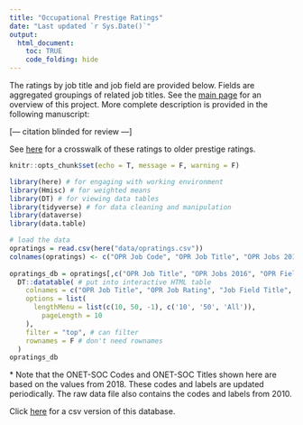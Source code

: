 ```yaml
---
title: "Occupational Prestige Ratings"
date: "Last updated `r Sys.Date()`"
output: 
  html_document:
    toc: TRUE
    code_folding: hide
---
```


The ratings by job title and job field are provided below. Fields are aggregated groupings of related job titles. See the [main page](https://occupational-prestige.github.io/opratings/index.html) for an overview of this project. More complete description is provided in the following manuscript:

[--- citation blinded for review ---]
<!-- 
<font size="2">Hughes, B. T., Srivastava, S., Leszko, M., & Condon, D. M. (under review). Occupational Prestige: The Status Component of Socioeconomic Status. *Journal of Personality and Social Psychology*.</font>
ALSO!!!
in _site.yml, replace:
https://github.com/
with:
https://github.com/occupational-prestige/opratings
and:
https://psyarxiv.com
with:
https://psyarxiv.com/6qgxv/
AND DON'T FORGET TO UPDATE THE OTHER PAGES WITH THE CORRECT CITATION INFO AND LINKS.

-->


See [here](https://occupational-prestige.github.io/opratings/opcrosswalk.html) for a crosswalk of these ratings to older prestige ratings.

```r
knitr::opts_chunk$set(echo = T, message = F, warning = F)
```

```r
library(here) # for engaging with working environment
library(Hmisc) # for weighted means
library(DT) # for viewing data tables
library(tidyverse) # for data cleaning and manipulation
library(dataverse)
library(data.table)
```

```r
# load the data 
opratings = read.csv(here("data/opratings.csv"))
colnames(opratings) <- c("OPR Job Code", "OPR Job Title", "OPR Jobs 2016", "OPR Field Code", "OPR Field Title", "OPR Field 2016", "ONET SOC 2018 Code", "ONET SOC 2018 Title", "ONET SOC 2010 Code", "ONET SOC 2010 Title", "Census Code 1980", "Census Title 1980", "GSS Ratings 1989", "Census Code 2010", "Census Titles 2010", "GSS Ratings 2012")
                
opratings_db = opratings[,c("OPR Job Title", "OPR Jobs 2016", "OPR Field Title", "OPR Field 2016", "ONET SOC 2018 Code", "ONET SOC 2018 Title")] %>%
  DT::datatable( # put into interactive HTML table
    colnames = c("OPR Job Title", "OPR Job Rating", "Job Field Title", "Avg Field Rating", "ONET-SOC Code*", "ONET-SOC Title*"), #colnames
    options = list(
      lengthMenu = list(c(10, 50, -1), c('10', '50', 'All')),
        pageLength = 10
    ),
    filter = "top", # can filter
    rownames = F # don't need rownames
  )
opratings_db
```

\* Note that the ONET-SOC Codes and ONET-SOC Titles shown here are based on the values from 2018. These codes and labels are updated periodically. The raw data file also contains the codes and labels from 2010.

Click [here](https://raw.githubusercontent.com/occupational-prestige/opratings/main/data/opratings.csv) for a csv version of this database.

